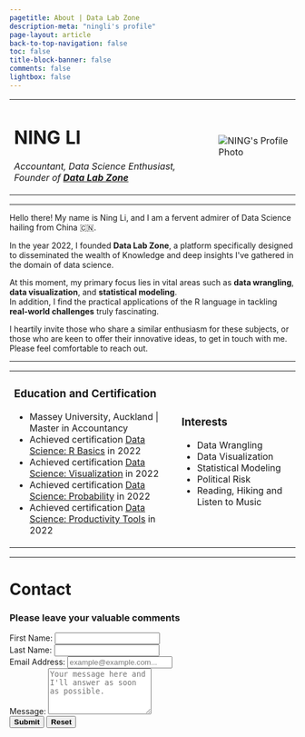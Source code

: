 ```yaml
---
pagetitle: About | Data Lab Zone
description-meta: "ningli's profile"
page-layout: article
back-to-top-navigation: false
toc: false
title-block-banner: false
comments: false
lightbox: false
---
```


```{=html}
<!DOCTYPE html>
<html>

<head>
    <meta charset="UTF-8" />
    <meta name="viewport" content="width=device-width, initial-scale=1">
    <title>NING's Profile Page</title>
    <link rel="stylesheet" href="dlz.css">
    <script src="https://kit.fontawesome.com/c78ba93834.js" crossorigin="anonymous"></script>
    <script src="https://cdn.emailjs.com/dist/email.min.js"></script>
</head>

<body>
    <table>
        <tr>
            <td>
                <h1>NING LI</h1>
                <a href="mailto:ln729500172@outlook.com" class="fa-regular fa-envelope"></a>
                <a href="https://twitter.com/ningli3739" class="fa-brands fa-x-twitter"></a>
                <a href="https://github.com/NING3739/datalabzone" class="fa-brands fa-github"></a>
                <p><em>Accountant, Data Science Enthusiast, Founder of <strong><a href="https://datalabzone.com/">Data
                                Lab
                                Zone</a></strong></em></p>
            </td>
            <td>
                <img src="https://github.com/NING3739/my-personal-website/blob/main/profile-1.png?raw=true"
                    alt="NING's Profile Photo" class="round">
            </td>
        </tr>
    </table>
    <hr>

    <p>Hello there! My name is Ning Li, and I am a fervent admirer of Data Science hailing from China 🇨🇳. <br>
    </p>
    <p>In the year 2022, I founded <strong>Data Lab Zone</strong>, a platform specifically designed to disseminated
        the wealth of Knowledge and deep insights I've gathered in the domain of data science. <br>
    </p>
    <p>At this moment, my primary focus lies in vital areas such as <strong>data wrangling</strong>, <strong>data
            visualization</strong>, and <strong>statistical modeling</strong>. <br>
        In addition, I find the practical applications of the R language in tackling <strong>real-world
            challenges</strong> truly fascinating. <br>
    </p>
    <p>I heartily invite those who share a similar enthusiasm for these subjects,
        or those who are keen to offer their innovative ideas, to get in touch with me. Please feel comfortable to reach
        out.<br />
    </p>
    <hr>

    <table>
        <tr>

            <td>
                <h3>Education and Certification</h3>
                <ul>
                    <li>Massey University, Auckland | Master in Accountancy</li>
                    <li>Achieved certification <a
                            href="https://courses.edx.org/certificates/727b5c8746044927b64949c3c6544de4?_gl=1*y244mi*_ga*NTIzMzk2NTg5LjE2ODIzODIwMjc.*_ga_D3KS4KMDT0*MTY4MjM4MjAyNi4xLjEuMTY4MjM4MjA2Mi4wLjAuMA..">Data
                            Science: R Basics</a> in 2022 </li>
                    <li>Achieved certification <a
                            href="https://courses.edx.org/certificates/9469b06f65e04fd69cf9457ab9b5faae?_gl=1*17ocv1p*_ga*NTIzMzk2NTg5LjE2ODIzODIwMjc.*_ga_D3KS4KMDT0*MTY4MjM4MjAyNi4xLjEuMTY4MjM4MjA2Mi4wLjAuMA..">Data
                            Science: Visualization</a> in 2022</li>
                    <li>Achieved certification <a
                            href="https://courses.edx.org/certificates/c7384f60d38e42fbab723630389f0e46?_gl=1*127i4ma*_ga*NTIzMzk2NTg5LjE2ODIzODIwMjc.*_ga_D3KS4KMDT0*MTY4MjM4MjAyNi4xLjEuMTY4MjM4MjA2Mi4wLjAuMA..">Data
                            Science: Probability</a> in 2022</li>
                    <li>Achieved certification <a
                            href="https://courses.edx.org/certificates/26656df35d8c44ad8c61094b4ffb7069?_gl=1*1twwabc*_ga*NTIzMzk2NTg5LjE2ODIzODIwMjc.*_ga_D3KS4KMDT0*MTY4MjM4MjAyNi4xLjEuMTY4MjM4MjA2Mi4wLjAuMA..">Data
                            Science: Productivity Tools</a> in 2022</li>
                </ul>
            </td>
            <td>
                <h3>Interests</h3>
                <ul>
                    <li>Data Wrangling</li>
                    <li>Data Visualization</li>
                    <li>Statistical Modeling</li>
                    <li>Political Risk</li>
                    <li>Reading, Hiking and Listen to Music</li>
                </ul>
            </td>
        </tr>
    </table>

    <hr>
    <h1>Contact</h1>

    <div class="container">
        <h3 class="text-center">Please leave your valuable comments</h3>
        <form name="contact-form" onsubmit="submitForm(event)">
            <div class="form-group row">
                <div class="col-6">
                    <label for="first-name">First Name:</label>
                    <input type="text" class="form-control" id="first-name" required>
                </div>
                <div class="col-6">
                    <label for="second-name">Last Name:</label>
                    <input type="text" class="form-control" id="second-name" required>
                </div>
            </div>
            <div class="form-group">
                <label for="email">Email Address:</label>
                <input type="email" class="form-control" id="email" placeholder="example@example.com..." required>
            </div>
            <div class="form-group">
                <label for="message">Message:</label>
                <textarea class="form-control" id="message" rows="5"
                    placeholder="Your message here and I'll answer as soon as possible." required></textarea>
            </div>
            <div class="text-center mt-4">
                <button type="submit" class="btn btn-primary mr-3" style="font-weight: bold;">Submit</button>
                <button type="reset" class="btn btn-secondary ml-3" style="font-weight: bold;">Reset</button>
            </div>
        </form>
    </div>

    <script>
        // Initialize EmailJS with your public key
        emailjs.init("Ia3I7nVj_IKTWIQiK");

        function submitForm(event) {
            event.preventDefault();

            var firstName = document.getElementById('first-name').value;
            var lastName = document.getElementById('second-name').value;
            var email = document.getElementById('email').value;
            var message = document.getElementById('message').value;

            // Set EmailJS service ID (replace with your actual EmailJS service ID)
            var serviceID = "service_o9pcpec";


            var emailParams = {
                from_name: firstName + " " + lastName,
                to_name: "NING",
                email: email,
                message: message
            };

            emailjs.send(serviceID, "template_eiz20hy", emailParams)
                .then(function (response) {
                    console.log("Email sent:", response);
                    window.location.href = "success.html";
                })
                .catch(function (error) {
                    console.error("Email sending failed:", error);
                });
        }
    </script>

</body>
```